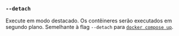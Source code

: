 ### `--detach`

Execute em modo destacado.
Os contêineres serão executados em segundo plano.
Semelhante à flag `--detach` para [`docker compose up`][docker compose up].

[docker compose up]: https://docs.docker.com/reference/cli/docker/compose/up/